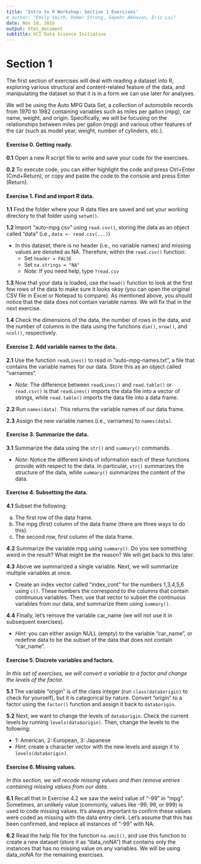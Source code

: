 ```yaml
---
title: 'Intro to R Workshop: Section 1 Exercises'
# author: "Emily Smith, Homer Strong, Sepehr Akhavan, Eric Lai"
date: Nov 18, 2016
output: html_document
subtitle: UCI Data Science Initiative
---
```


# **Section 1**

The first section of exercises will deal with reading a dataset into R, exploring various structural and content-related feature of the data, and manipulating the dataset so that it is in a form we can use later for analyses.

We will be using the Auto MPG Data Set, a collection of automobile records from 1970 to 1982 containing variables such as miles per gallon (mpg), car name, weight, and origin. Specifically, we will be focusing on the relationships between miles per gallon (mpg) and various other features of the car (such as model year, weight, number of cylinders, etc.). 

#### Exercise 0. Getting ready.

**0.1** Open a new R script file to write and save your code for the exercises. 

**0.2** To execute code, you can either highlight the code and press Ctrl+Enter (Cmd+Return), or copy and paste the code to the console and press Enter (Return). 

#### Exercise 1. Find and import R data.

**1.1** Find the folder where your R data files are saved and set your working directory to that folder using ```setwd()```. 


**1.2** Import "auto-mpg.csv" using ```read.csv()```, storing the data as an object called "data" (i.e., ```data <- read.csv(...)```)

* In this dataset, there is no header (i.e., no variable names) and missing values are denoted as NA. Therefore, within the ```read.csv()``` function:
    + Set ```header = FALSE```
    + Set ```na.strings = "NA"```
    + *Note*: If you need help, type ```?read.csv```

**1.3** Now that your data is loaded, use the ```head()``` function to look at the first few rows of the data to make sure it looks okay (you can open the original CSV file in Excel or Notepad to compare). As mentioned above, you should notice that the data does not contain variable names. We will fix that in the next exercise. 

**1.4** Check the dimensions of the data, the number of rows in the data, and the number of columns in the data using the functions ```dim()```, ```nrow()```, and ```ncol()```, respectively. 


#### Exercise 2. Add variable names to the data.

**2.1** Use the function ```readLines()``` to read in "auto-mpg-names.txt", a file that contains the variable names for our data. Store this as an object called "varnames".

* *Note*: The difference between ```readLines()``` and ```read.table()``` or ```read.csv()``` is that ```readLines()``` imports the data file into a vector of strings, while ```read.table()``` imports the data file into a data frame.

**2.2** Run ```names(data)```. This returns the variable names of our data frame.

**2.3** Assign the new variable names (i.e., varnames) to ```names(data)```. 


#### Exercise 3. Summarize the data. 

**3.1** Summarize the data using the ```str()``` and ```summary()``` commands.

* *Note*: Notice the different kinds of information each of these functions provide with respect to the data. In particular, ```str()``` summarizes the structure of the data, while ```summary()``` summarizes the content of the data. 


#### Exercise 4. Subsetting the data.

**4.1** Subset the following:

a. The first row of the data frame.
b. The mpg (first) column of the data frame (there are three ways to do this).
c. The second row, first column of the data frame.


**4.2** Summarize the variable mpg using ```summary()```. Do you see something weird in the result? What might be the reason? We will get back to this later.



**4.3** Above we summarized a single variable. Next, we will summarize multiple variables at once. 

* Create an index vector called "index_cont" for the numbers 1,3,4,5,6 using ```c()```. These numbers the correspond to the columns that contain continuous variables. Then, use that vector to subset the continuous variables from our data, and summarize them using ```summary()```. 


**4.4** Finally, let's remove the variable car_name (we will not use it in subsequent exercises). 

* *Hint*: you can either assign NULL (empty) to the variable "car_name", or redefine data to be the subset of the data that does not contain "car_name".


#### Exercise 5. Discrete variables and factors. 

*In this set of exercises, we will convert a variable to a factor and change the levels of the factor.*

**5.1** The variable "origin" is of the class integer (run ```class(data$origin)``` to check for yourself), but it is categorical by nature. Convert "origin" to a factor using the ```factor()``` function and assign it back to ```data$origin```. 


**5.2** Next, we want to change the levels of ```data$origin```. Check the current levels by running ```levels(data$origin)```. Then, change the levels to the following: 

* 1: American, 2: European, 3: Japanese
* *Hint*: create a character vector with the new levels and assign it to ```levels(data$origin)```. 


#### Exercise 6. Missing values. 

*In this section, we will recode missing values and then remove entries containing missing values from our data. *

**6.1** Recall that in Exercise 4.2 we saw the weird value of "-99" in "mpg". Sometimes, an unlikely value (commonly, values like -99, 99, or 999) is used to code missing values. It's always important to confirm these values were coded as missing with the data entry clerk. Let's assume that this has been confirmed, and replace all instances of "-99" with NA. 

**6.2** Read the help file for the function ```na.omit()```, and use this function to create a new dataset (store it as "data_noNA") that contains only the instances that has no missing value on any variables. We will be using data_noNA for the remaining exercises. 